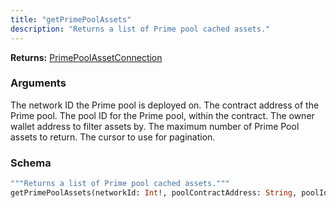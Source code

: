 ```yaml
---
title: "getPrimePoolAssets"
description: "Returns a list of Prime pool cached assets."
---
```


**Returns:** [PrimePoolAssetConnection](/api-reference/types#primepoolassetconnection)

### Arguments

<ResponseField name="networkId" type="Int!" required>
  The network ID the Prime pool is deployed on.
</ResponseField>

<ResponseField name="poolContractAddress" type="String">
  The contract address of the Prime pool.
</ResponseField>

<ResponseField name="poolId" type="String">
  The pool ID for the Prime pool, within the contract.
</ResponseField>

<ResponseField name="walletAddress" type="String">
  The owner wallet address to filter assets by.
</ResponseField>

<ResponseField name="limit" type="Int">
  The maximum number of Prime Pool assets to return.
</ResponseField>

<ResponseField name="cursor" type="String">
  The cursor to use for pagination.
</ResponseField>

### Schema


```graphql 
"""Returns a list of Prime pool cached assets."""
getPrimePoolAssets(networkId: Int!, poolContractAddress: String, poolId: String, walletAddress: String, limit: Int, cursor: String): PrimePoolAssetConnection
```
